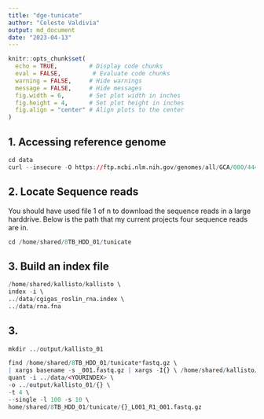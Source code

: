 ```yaml
---
title: "dge-tunicate"
author: "Celeste Valdivia"
output: md_document
date: "2023-04-13"
---
```


```r
knitr::opts_chunk$set(
  echo = TRUE,         # Display code chunks
  eval = FALSE,         # Evaluate code chunks
  warning = FALSE,     # Hide warnings
  message = FALSE,     # Hide messages
  fig.width = 6,       # Set plot width in inches
  fig.height = 4,      # Set plot height in inches
  fig.align = "center" # Align plots to the center
)
```


## 1. Accessing reference genome
```r
cd data
curl --insecure -O https://ftp.ncbi.nlm.nih.gov/genomes/all/GCA/000/444/245/GCA_000444245.1_356a-chromosome-assembly/GCA_000444245.1_356a-chromosome-assembly_genomic.fna.gz
```

## 2. Locate Sequence reads
You should have used file 1 of n to download the sequence reads in a large harddrive. Below is the path that my current projects four sequence reads are in.

```r
cd /home/shared/8TB_HDD_01/tunicate
```

## 3. Build an index file
```r
/home/shared/kallisto/kallisto \
index -i \
../data/cgigas_roslin_rna.index \
../data/rna.fna
```


## 3.
```r
mkdir ../output/kallisto_01

find /home/shared/8TB_HDD_01/tunicate*fastq.gz \
| xargs basename -s _001.fastq.gz | xargs -I{} \ /home/shared/kallisto/kallisto \
quant -i ../data/<YOURINDEX> \
-o ../output/kallisto_01/{} \
-t 4 \
--single -l 100 -s 10 \
home/shared/8TB_HDD_01/tunicate/{}_L001_R1_001.fastq.gz
```